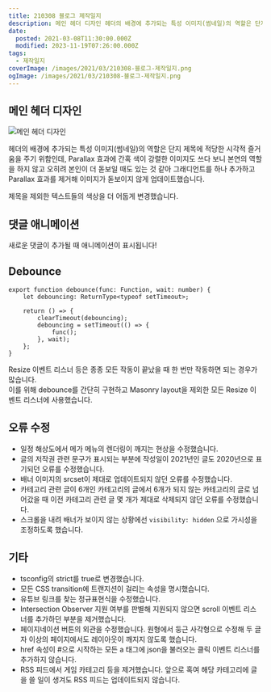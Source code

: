 ```yaml
---
title: 210308 블로그 제작일지
description: 메인 헤더 디자인 헤더의 배경에 추가되는 특성 이미지(썸네일)의 역할은 단지 제목에 적당한 시각적 즐거움을 주기 위함인데, Parallax 효과에 간혹 색이 강렬한 이미지도 쓰다 보니 본연의 역할을 하지 않고 오히려 본인이 더 돋보일 때도 있는 것 같아 그래디언트를 하나 추가하고 Parallax 효과를 제거해 이미지가 돋보이지 않게 업데이트했습니다. 제목을 제외한 텍스트들의 색상을 더 어둡게 변경했습니다. 댓글 애니메이션
date:
  posted: 2021-03-08T11:30:00.000Z
  modified: 2023-11-19T07:26:00.000Z
tags:
  - 제작일지
coverImage: /images/2021/03/210308-블로그-제작일지.png
ogImage: /images/2021/03/210308-블로그-제작일지.png
---
```


## 메인 헤더 디자인

![메인 헤더 디자인](/images/2021/03/Main-Header.png)

헤더의 배경에 추가되는 특성 이미지(썸네일)의 역할은 단지 제목에 적당한 시각적 즐거움을 주기 위함인데, Parallax 효과에 간혹 색이 강렬한 이미지도 쓰다 보니 본연의 역할을 하지 않고 오히려 본인이 더 돋보일 때도 있는 것 같아 그래디언트를 하나 추가하고 Parallax 효과를 제거해 이미지가 돋보이지 않게 업데이트했습니다.

제목을 제외한 텍스트들의 색상을 더 어둡게 변경했습니다.

## 댓글 애니메이션

새로운 댓글이 추가될 때 애니메이션이 표시됩니다!

## Debounce

```
export function debounce(func: Function, wait: number) {
    let debouncing: ReturnType<typeof setTimeout>;

    return () => {
        clearTimeout(debouncing);
        debouncing = setTimeout(() => {
            func();
        }, wait);
    };
}

```

Resize 이벤트 리스너 등은 종종 모든 작동이 끝났을 때 한 번만 작동하면 되는 경우가 많습니다.  
이를 위해 debounce를 간단히 구현하고 Masonry layout을 제외한 모든 Resize 이벤트 리스너에 사용했습니다.

## 오류 수정

* 일정 해상도에서 메가 메뉴의 렌더링이 깨지는 현상을 수정했습니다.
* 글의 저작권 관련 문구가 표시되는 부분에 작성일이 2021년인 글도 2020년으로 표기되던 오류를 수정했습니다.
* 배너 이미지의 srcset이 제대로 업데이트되지 않던 오류를 수정했습니다.
* 카테고리 관련 글이 6개인 카테고리의 글에서 6개가 되지 않는 카테고리의 글로 넘어갔을 때 이전 카테고리 관련 글 몇 개가 제대로 삭제되지 않던 오류를 수정했습니다.
* 스크롤을 내려 배너가 보이지 않는 상황에선 `visibility: hidden` 으로 가시성을 조정하도록 했습니다.

## 기타

* tsconfig의 strict를 true로 변경했습니다.
* 모든 CSS transition에 트랜지션이 걸리는 속성을 명시했습니다.
* 유튜브 링크를 찾는 정규표현식을 수정했습니다.
* Intersection Observer 지원 여부를 판별해 지원되지 않으면 scroll 이벤트 리스너를 추가하던 부분을 제거했습니다.
* 페이지네이션 버튼의 외관을 수정했습니다. 원형에서 둥근 사각형으로 수정해 두 글자 이상의 페이지에서도 레이아웃이 깨지지 않도록 했습니다.
* href 속성이 #으로 시작하는 모든 a 태그에 json을 불러오는 클릭 이벤트 리스너를 추가하지 않습니다.
* RSS 피드에서 게임 카테고리 등을 제거했습니다. 앞으로 혹여 해당 카테고리에 글을 쓸 일이 생겨도 RSS 피드는 업데이트되지 않습니다.